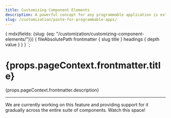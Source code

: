 ```yaml
---
title: Customizing Component Elements
description: A powerful concept for any programmable application is extending existing components and customizing their look and feel.
slug: /customization/paste-for-programmable-apps/
---
```



  {
    mdx(fields: {slug: {eq: "/customization/customizing-component-elements/"}}) {
      fileAbsolutePath
      frontmatter {
        slug
        title
      }
      headings {
        depth
        value
      }
    }
  }
`;

<content>

<h1>{props.pageContext.frontmatter.title}</h1>

<P variant="lead">{props.pageContext.frontmatter.description}</P>

</content>

---

<contentwrapper>

<PageAside data={props.data.mdx} />

<content>
<ProgrammableAppsCallout />

We are currently working on this feature and providing support for it gradually across the entire suite of components. Watch this space!

</content>

</contentwrapper>
